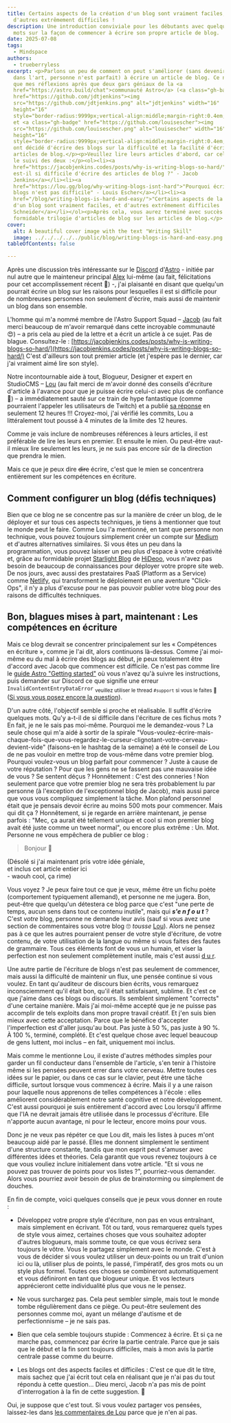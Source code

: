 ```yaml
---
title: Certains aspects de la création d'un blog sont vraiment faciles, et
  d'autres extrêmement difficiles !
description: Une introduction conviviale pour les débutants avec quelques gros
  mots sur la façon de commencer à écrire son propre article de blog.
date: 2025-07-08
tags:
  - Mindspace
authors:
  - trueberryless
excerpt: <p>Parlons un peu de comment on peut s'améliorer (sans devenir maître
  dans l'art, personne n'est parfait) à écrire un article de blog. Ce ne sont
  que mes réflexions après que deux gars géniaux de la <a
  href="https://astro.build/chat">communauté Astro</a> (<a class="gh-badge"
  href="https://github.com/jdtjenkins"><img
  src="https://github.com/jdtjenkins.png" alt="jdtjenkins" width="16"
  height="16"
  style="border-radius:9999px;vertical-align:middle;margin-right:0.4em;">Jacob</a>
  et <a class="gh-badge" href="https://github.com/louisescher"><img
  src="https://github.com/louisescher.png" alt="louisescher" width="16"
  height="16"
  style="border-radius:9999px;vertical-align:middle;margin-right:0.4em;">Lou</a>)
  ont décidé d'écrire des blogs sur la difficulté et la facilité d'écrire des
  articles de blog.</p><p>Veuillez lire leurs articles d'abord, car celui-ci est
  le suivi des deux :</p><ol><li><a
  href="https://jacobjenkins.codes/posts/why-is-writing-blogs-so-hard/">"Pourquoi
  est-il si difficile d'écrire des articles de blog ?" - Jacob
  Jenkins</a></li><li><a
  href="https://lou.gg/blog/why-writing-blogs-isnt-hard">"Pourquoi écrire des
  blogs n'est pas difficile" - Louis Escher</a></li><li><a
  href="/blog/writing-blogs-is-hard-and-easy/">"Certains aspects de la création
  d'un blog sont vraiment faciles, et d'autres extrêmement difficiles !" - Felix
  Schneider</a></li></ol><p>Après cela, vous aurez terminé avec succès cette
  formidable trilogie d'articles de blog sur les articles de blog.</p>
cover:
  alt: A beautiful cover image with the text "Writing Skill"
  image: ../../../../../public/blog/writing-blogs-is-hard-and-easy.png
tableOfContents: false

---
```


Après une discussion très intéressante sur le [Discord](https://astro.build/chat) d'[Astro](https://github.com/withastro) - initiée par nul autre que le mainteneur principal [Alex](https://github.com/alexanderniebuhr) lui-même (au fait, félicitations pour cet accomplissement récent 🎉) -, j'ai plaisanté en disant que quelqu'un pourrait écrire un blog sur les raisons pour lesquelles il est si difficile pour de nombreuses personnes non seulement d'écrire, mais aussi de maintenir un blog dans son ensemble.

L'homme qui m'a nommé membre de l'Astro Support Squad – [Jacob](https://github.com/jdtjenkins) (au fait merci beaucoup de m'avoir remarqué dans cette incroyable communauté 😍) – a pris cela au pied de la lettre et a écrit un article à ce sujet. Pas de blague. Consultez-le : [https://jacobjenkins.codes/posts/why-is-writing-blogs-so-hard/](https://jacobjenkins.codes/posts/why-is-writing-blogs-so-hard/) C'est d'ailleurs son tout premier article (et j'espère pas le dernier, car j'ai vraiment aimé lire son style).

Notre incontournable aide à tout, Blogueur, Designer et expert en StudioCMS – [Lou](https://github.com/louisescher/) (au fait merci de m'avoir donné des conseils d'écriture d'article à l'avance pour que je puisse écrire celui-ci avec plus de confiance 🤩) – a immédiatement sauté sur ce train de hype fantastique (comme pourraient l'appeler les utilisateurs de Twitch) et a publié [sa réponse](https://lou.gg/blog/why-writing-blogs-isnt-hard) en seulement 12 heures !!! Croyez-moi, j'ai vérifié les commits, Lou a littéralement tout poussé à 4 minutes de la limite des 12 heures.

Comme je vais inclure de nombreuses références à leurs articles, il est préférable de lire les leurs en premier. Et ensuite le mien. Ou peut-être vaut-il mieux lire seulement les leurs, je ne suis pas encore sûr de la direction que prendra le mien.

Mais ce que je peux dire ~~dire~~ écrire, c'est que le mien se concentrera entièrement sur les compétences en écriture.

## Comment configurer un blog (défis techniques)

Bien que ce blog ne se concentre pas sur la manière de créer un blog, de le déployer et sur tous ces aspects techniques, je tiens à mentionner que tout le monde peut le faire. Comme Lou l'a mentionné, en tant que personne non technique, vous pouvez toujours simplement créer un compte sur [Medium](https://medium.com/) et d'autres alternatives similaires. Si vous êtes un peu dans la programmation, vous pouvez laisser un peu plus d'espace à votre créativité et, grâce au formidable projet [Starlight Blog](https://starlight-blog-docs.vercel.app/) de [HiDeoo](https://github.com/HiDeoo), vous n'avez pas besoin de beaucoup de connaissances pour déployer votre propre site web. De nos jours, avec aussi des prestataires PaaS (Platform as a Service) comme [Netlify](https://www.netlify.com/), qui transforment le déploiement en une aventure "Click-Ops", il n'y a plus d'excuse pour ne pas pouvoir publier votre blog pour des raisons de difficultés techniques.

## Bon, blagues mises à part, maintenant : Les compétences en écriture

Mais ce blog devrait se concentrer principalement sur les « Compétences en écriture », comme je l'ai dit, alors continuons là-dessus. Comme j'ai moi-même eu du mal à écrire des blogs au début, je peux totalement être d'accord avec Jacob que commencer est difficile. Ce n'est pas comme lire le [guide Astro "Getting started"](https://docs.astro.build/en/install-and-setup/) où vous n'avez qu'à suivre les instructions, puis demander sur Discord ce que signifie une erreur `InvalidContentEntryDataError` <sub>veuillez utiliser le thread `#support` si vous le faites 🫶</sub> ([Si vous vous posez encore la question](https://docs.astro.build/en/reference/errors/invalid-content-entry-data-error/)).

D'un autre côté, l'objectif semble si proche et réalisable. Il suffit d'écrire quelques mots. Qu'y a-t-il de si difficile dans l'écriture de ces fichus mots ? En fait, je ne le sais pas moi-même. Pourquoi me le demandez-vous ? La seule chose qui m'a aidé à sortir de la spirale "Vous-voulez-écrire-mais-chaque-fois-que-vous-regardez-le-curseur-clignotant-votre-cerveau-devient-vide" (faisons-en le hashtag de la semaine) a été le conseil de Lou de ne pas vouloir en mettre trop de vous-même dans votre premier blog. Pourquoi voulez-vous un blog parfait pour commencer ? Juste à cause de votre réputation ? Pour que les gens ne se fassent pas une mauvaise idée de vous ? Se sentent déçus ? Honnêtement : C'est des conneries ! Non seulement parce que votre premier blog ne sera très probablement lu par personne (à l'exception de l'exceptionnel blog de Jacob), mais aussi parce que vous vous compliquez simplement la tâche. Mon plafond personnel était que je pensais devoir écrire au moins 500 mots pour commencer. Mais qui dit ça ? Honnêtement, si je regarde en arrière maintenant, je pense parfois : "Mec, ça aurait été tellement unique et cool si mon premier blog avait été juste comme un tweet normal", ou encore plus extrême : Un. Mot. Personne ne vous empêchera de publier ce blog :

> Bonjour 👋

(Désolé si j'ai maintenant pris votre idée géniale,\
et inclus cet article entier ici\
\- waouh cool, ça rime)

Vous voyez ? Je peux faire tout ce que je veux, même être un fichu poète (comportement typiquement allemand), et personne ne me jugera. Bon, peut-être que quelqu'un détestera ce blog parce que c'est "une perte de temps, aucun sens dans tout ce contenu inutile", mais qui ***s'e n f o u t*** ? C'est *votre* blog, <span id="comment-reference" class="fragment-highlight">personne ne demande leur avis (sauf si vous avez une section de commentaires sous votre blog 🙄 *tousse* [Lou](https://lou.gg/blog/why-writing-blogs-isnt-hard#chapter-five-its-the-8th-of-july)</span>). Alors ne pensez pas à ce que les autres pourraient penser de votre style d'écriture, de votre contenu, de votre utilisation de la langue ou même si vous faites des fautes de grammaire. Tous ces éléments font de vous un humain, et viser la perfection est non seulement complètement inutile, mais c'est aussi [d u r](https://jacobjenkins.codes/posts/why-is-writing-blogs-so-hard/#chapter-1---i-want-it-now).

Une autre partie de l'écriture de blogs n'est pas seulement de commencer, mais aussi la difficulté de maintenir un flux, une pensée continue si vous voulez. En tant qu'auditeur de discours bien écrits, vous remarquez inconsciemment qu'il était bon, qu'il était satisfaisant, sublime. Et c'est ce que j'aime dans ces blogs ou discours. Ils semblent simplement "corrects" d'une certaine manière. Mais j'ai moi-même accepté que je ne puisse pas accomplir de tels exploits dans mon propre travail créatif. Et j'en suis bien mieux avec cette acceptation. Parce que le bénéfice d'accepter l'imperfection est d'aller jusqu'au bout. Pas juste à 50 %, pas juste à 90 %. À 100 %, terminé, complété. Et c'est quelque chose avec lequel beaucoup de gens luttent, moi inclus – en fait, uniquement moi inclus.

Mais comme le mentionne Lou, il existe d'autres méthodes simples pour garder un fil conducteur dans l'ensemble de l'article, s'en tenir à l'histoire même si les pensées peuvent errer dans votre cerveau. Mettre toutes ces idées sur le papier, ou dans ce cas sur le clavier, peut être une tâche difficile, surtout lorsque vous commencez à écrire. Mais il y a une raison pour laquelle nous apprenons de telles compétences à l'école : elles améliorent considérablement notre santé cognitive et notre développement. C'est aussi pourquoi je suis entièrement d'accord avec Lou lorsqu'il affirme que l'IA ne devrait jamais être utilisée dans le processus d'écriture. Elle n'apporte aucun avantage, ni pour le lecteur, encore moins pour vous.

Donc je ne veux pas répéter ce que Lou dit, mais les listes à puces m'ont beaucoup aidé par le passé. Elles me donnent simplement le sentiment d'une structure constante, tandis que mon esprit peut s'amuser avec différentes idées et théories. Cela garantit que vous revenez toujours à ce que vous vouliez inclure initialement dans votre article. "Et si vous ne pouvez pas trouver de points pour vos listes ?", pourriez-vous demander. Alors vous pourriez avoir besoin de plus de brainstorming ou simplement de douches.

En fin de compte, voici quelques conseils que je peux vous donner en route :

* Développez votre propre style d'écriture, non pas en vous entraînant, mais simplement en écrivant. Tôt ou tard, vous remarquerez quels types de style vous aimez, certaines choses que vous souhaitez adopter d'autres blogueurs, mais somme toute, ce que vous écrivez sera toujours le vôtre. Vous le partagez simplement avec le monde. C'est à vous de décider si vous voulez utiliser un deux-points ou un trait d'union ici ou là, utiliser plus de points, le passé, l'impératif, des gros mots ou un style plus formel. Toutes ces choses se combineront automatiquement et vous définiront en tant que blogueur unique. Et vos lecteurs apprécieront cette individualité plus que vous ne le pensez.

* Ne vous surchargez pas. Cela peut sembler simple, mais tout le monde tombe régulièrement dans ce piège. Ou peut-être seulement des personnes comme moi, ayant un mélange d'autisme et de perfectionnisme – je ne sais pas.

* Bien que cela semble toujours stupide : Commencez à écrire. Et si ça ne marche pas, commencez par écrire la partie centrale. Parce que je sais que le début et la fin sont toujours difficiles, mais à mon avis la partie centrale passe comme du beurre.

* Les blogs ont des aspects faciles et difficiles : C'est ce que dit le titre, mais sachez que j'ai écrit tout cela en réalisant que je n'ai pas du tout répondu à cette question... Dieu merci, Jacob n'a pas mis de point d'interrogation à la fin de cette suggestion. 🙏

Oui, je suppose que c'est tout. Si vous voulez partager vos pensées, laissez-les dans [les commentaires de Lou](https://lou.gg/blog/why-writing-blogs-isnt-hard) parce que je n'en ai pas.
